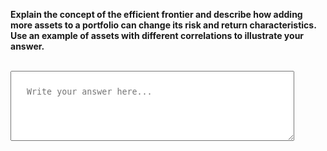 

::: {.question-block}

<label for="module3_long_q1"><strong>Explain the concept of the efficient frontier and describe how adding more assets to a portfolio can change its risk and return characteristics. Use an example of assets with different correlations to illustrate your answer.</strong></label><br><br>

<textarea id="module3_long_q1" name="module3_long_q1" rows="4" cols="60" placeholder="Write your answer here..." style="width:90%; padding:25px;"></textarea>

:::